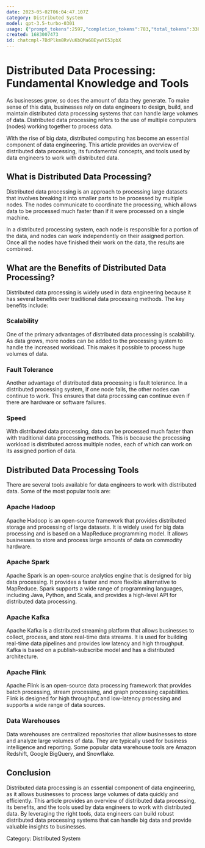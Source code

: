 ```yaml
---
date: 2023-05-02T06:04:47.107Z
category: Distributed System
model: gpt-3.5-turbo-0301
usage: {"prompt_tokens":2597,"completion_tokens":783,"total_tokens":3380}
created: 1683007473
id: chatcmpl-7BdPlkm8RvVuKbQMa6BEywYE53pbX
---
```


# Distributed Data Processing: Fundamental Knowledge and Tools

As businesses grow, so does the amount of data they generate. To make sense of this data, businesses rely on data engineers to design, build, and maintain distributed data processing systems that can handle large volumes of data. Distributed data processing refers to the use of multiple computers (nodes) working together to process data.

With the rise of big data, distributed computing has become an essential component of data engineering. This article provides an overview of distributed data processing, its fundamental concepts, and tools used by data engineers to work with distributed data.

## What is Distributed Data Processing?

Distributed data processing is an approach to processing large datasets that involves breaking it into smaller parts to be processed by multiple nodes. The nodes communicate to coordinate the processing, which allows data to be processed much faster than if it were processed on a single machine.

In a distributed processing system, each node is responsible for a portion of the data, and nodes can work independently on their assigned portion. Once all the nodes have finished their work on the data, the results are combined.

## What are the Benefits of Distributed Data Processing?

Distributed data processing is widely used in data engineering because it has several benefits over traditional data processing methods. The key benefits include:

### Scalability

One of the primary advantages of distributed data processing is scalability. As data grows, more nodes can be added to the processing system to handle the increased workload. This makes it possible to process huge volumes of data.

### Fault Tolerance

Another advantage of distributed data processing is fault tolerance. In a distributed processing system, if one node fails, the other nodes can continue to work. This ensures that data processing can continue even if there are hardware or software failures.

### Speed

With distributed data processing, data can be processed much faster than with traditional data processing methods. This is because the processing workload is distributed across multiple nodes, each of which can work on its assigned portion of data.

## Distributed Data Processing Tools

There are several tools available for data engineers to work with distributed data. Some of the most popular tools are:

### Apache Hadoop

Apache Hadoop is an open-source framework that provides distributed storage and processing of large datasets. It is widely used for big data processing and is based on a MapReduce programming model. It allows businesses to store and process large amounts of data on commodity hardware.

### Apache Spark

Apache Spark is an open-source analytics engine that is designed for big data processing. It provides a faster and more flexible alternative to MapReduce. Spark supports a wide range of programming languages, including Java, Python, and Scala, and provides a high-level API for distributed data processing.

### Apache Kafka

Apache Kafka is a distributed streaming platform that allows businesses to collect, process, and store real-time data streams. It is used for building real-time data pipelines and provides low latency and high throughput. Kafka is based on a publish-subscribe model and has a distributed architecture.

### Apache Flink

Apache Flink is an open-source data processing framework that provides batch processing, stream processing, and graph processing capabilities. Flink is designed for high throughput and low-latency processing and supports a wide range of data sources.

### Data Warehouses

Data warehouses are centralized repositories that allow businesses to store and analyze large volumes of data. They are typically used for business intelligence and reporting. Some popular data warehouse tools are Amazon Redshift, Google BigQuery, and Snowflake.

## Conclusion

Distributed data processing is an essential component of data engineering, as it allows businesses to process large volumes of data quickly and efficiently. This article provides an overview of distributed data processing, its benefits, and the tools used by data engineers to work with distributed data. By leveraging the right tools, data engineers can build robust distributed data processing systems that can handle big data and provide valuable insights to businesses.

Category: Distributed System